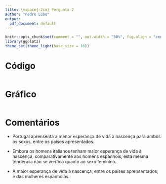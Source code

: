 ```yaml
---
title: \vspace{-2cm} Pergunta 2
author: "Pedro Lobo"
output:
  pdf_document: default
---
```


```r
knitr::opts_chunk$set(comment = "", out.width = "50%", fig.align = "center")
library(ggplot2)
theme_set(theme_light(base_size = 16))
```

# Código
```r
```

# Gráfico
```r
```

# Comentários
- Portugal aprensenta a menor esperança de vida à nascença para ambos os sexos, entre os países apresentados.

- Embora os homens italianos tenham maior esperança de vida à nascença, comparativamente aos homens espanhois, esta mesma tendência não se verifica quanto ao sexo feminino.

- A maior esperança de vida à nascença, entre os países aprensentados, é das mulheres espanholas.
